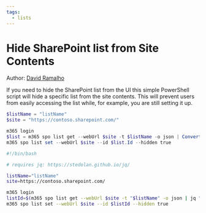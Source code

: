 ```yaml
---
tags:
  - lists
---
```



# Hide SharePoint list from Site Contents

Author: [David Ramalho](https://sharepoint-tricks.com/hide-sharepoint-list-from-site-contents/)

If you need to hide the SharePoint list from the UI this simple PowerShell script will hide a specific list from the site contents. This will prevent users from easily accessing the list while, for example, you are still setting it up.

<Tabs>
  <TabItem value="PowerShell">

  ```powershell
  $listName = "listName"
  $site = "https://contoso.sharepoint.com/"

  m365 login
  $list = m365 spo list get --webUrl $site -t $listName -o json | ConvertFrom-Json
  m365 spo list set --webUrl $site --id $list.Id --hidden true
  ```

  </TabItem>
  <TabItem value="Bash">

  ```bash
  #!/bin/bash

  # requires jq: https://stedolan.github.io/jq/

  listName="listName"
  site=https://contoso.sharepoint.com/

  m365 login
  listId=$(m365 spo list get --webUrl $site -t "$listName" -o json | jq ".Id")
  m365 spo list set --webUrl $site --id $listId --hidden true
  ```

  </TabItem>
</Tabs>

